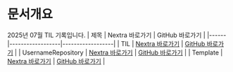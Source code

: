 # 문서개요
2025년 07월 TIL 기록입니다.
| 제목 | Nextra 바로가기 | GitHub 바로가기 |
|------|------------------|------------------|
| TIL | [Nextra 바로가기](/til/til-2025/til-07/01-TIL) | [GitHub 바로가기](https://github.com/MinHyeok-lee1/TIL/blob/main/2025/07/01-TIL.md) |
| UsernameRepository | [Nextra 바로가기](/til/til-2025/til-07/02-UsernameRepository) | [GitHub 바로가기](https://github.com/MinHyeok-lee1/TIL/blob/main/2025/07/02-UsernameRepository.md) |
| Template | [Nextra 바로가기](/til/til-2025/til-07/03-Template) | [GitHub 바로가기](https://github.com/MinHyeok-lee1/TIL/blob/main/2025/07/03-Template.md) |
